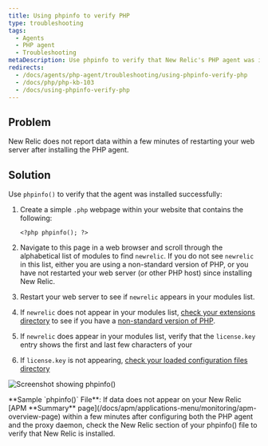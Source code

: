 ```yaml
---
title: Using phpinfo to verify PHP
type: troubleshooting
tags:
  - Agents
  - PHP agent
  - Troubleshooting
metaDescription: Use phpinfo to verify that New Relic's PHP agent was installed correctly.
redirects:
  - /docs/agents/php-agent/troubleshooting/using-phpinfo-verify-php
  - /docs/php/php-kb-103
  - /docs/using-phpinfo-verify-php
---
```



## Problem

New Relic does not report data within a few minutes of restarting your web server after installing the PHP agent.

## Solution

Use `phpinfo()` to verify that the agent was installed successfully:

1. Create a simple `.php` webpage within your website that contains the following:

   ```
   <?php phpinfo(); ?>
   ```
2. Navigate to this page in a web browser and scroll through the alphabetical list of modules to find `newrelic`. If you do not see `newrelic` in this list, either you are using a non-standard version of PHP, or you have not restarted your web server (or other PHP host) since installing New Relic.
3. Restart your web server to see if `newrelic` appears in your modules list.
4. If `newrelic` does not appear in your modules list, [check your extensions directory](/docs/php/php-kb-104) to see if you have a [non-standard version of PHP](/docs/php/php-agent-installation-non-standard-php).
5. If `newrelic` does appear in your modules list, verify that the `license.key` entry shows the first and last few characters of your <InlinePopover type="licenseKey" />
6. If `license.key` is not appearing, [check your loaded configuration files directory](/docs/agents/php-agent/troubleshooting/checking-loaded-configuration-files-directory)

<img
  alt="Screenshot showing phpinfo()"
  src={apmPhpNrLicense}
/>

<figcaption>
  **Sample `phpinfo()` File**: If data does not appear on your New Relic [APM **Summary** page](/docs/apm/applications-menu/monitoring/apm-overview-page) within a few minutes after configuring both the PHP agent and the proxy daemon, check the New Relic section of your phpinfo() file to verify that New Relic is installed.
</figcaption>
